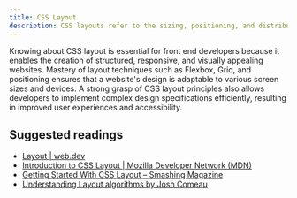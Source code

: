 ```yaml
---
title: CSS Layout
description: CSS layouts refer to the sizing, positioning, and distribution of elements within a webpage.
---
```


Knowing about CSS layout is essential for front end developers because it enables the creation of structured, responsive, and visually appealing websites. Mastery of layout techniques such as Flexbox, Grid, and positioning ensures that a website's design is adaptable to various screen sizes and devices. A strong grasp of CSS layout principles also allows developers to implement complex design specifications efficiently, resulting in improved user experiences and accessibility.

## Suggested readings

- [Layout | web.dev](https://web.dev/learn/css/layout/)
- [Introduction to CSS Layout | Mozilla Developer Network (MDN)](https://developer.mozilla.org/en-US/docs/Learn/CSS/CSS_layout/Introduction)
- [Getting Started With CSS Layout – Smashing Magazine](https://www.smashingmagazine.com/2018/05/guide-css-layout/)
- [Understanding Layout algorithms by Josh Comeau](https://www.joshwcomeau.com/css/understanding-layout-algorithms/)

